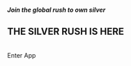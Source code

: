 
##### Join the global rush to own silver
## THE SILVER RUSH IS HERE
<br/>
<Link
  target="_blank"
  rel="noreferrer"
  href='/'
  className={cn(buttonVariants({ variant: 'default', size: 'lg' }), 'not-typography')}
>Enter App</Link>